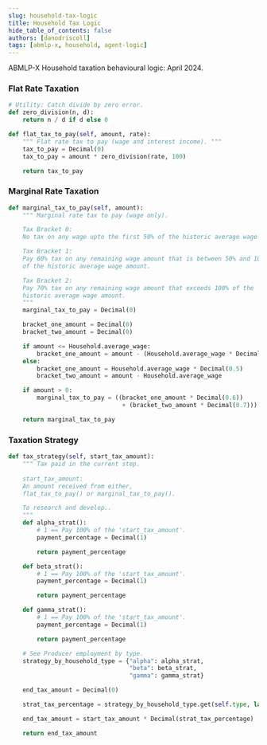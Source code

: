 ```yaml
---
slug: household-tax-logic
title: Household Tax Logic
hide_table_of_contents: false
authors: [danodriscoll]
tags: [abmlp-x, household, agent-logic]
---
```


ABMLP-X Household taxation behavioural logic: April 2024.

<!--truncate-->

### Flat Rate Taxation

```python showLineNumbers title="flat-rate-tax.py"
# Utility: Catch divide by zero error.
def zero_division(n, d):
    return n / d if d else 0

def flat_tax_to_pay(self, amount, rate):
    """ Flat rate tax to pay (wage and interest income). """
    tax_to_pay = Decimal(0)
    tax_to_pay = amount * zero_division(rate, 100)

    return tax_to_pay
```

### Marginal Rate Taxation

```python showLineNumbers title="marginal-rate-tax.py"
def marginal_tax_to_pay(self, amount):
    """ Marginal rate tax to pay (wage only).

    Tax Bracket 0:
    No tax on any wage upto the first 50% of the historic average wage amount.

    Tax Bracket 1:
    Pay 60% tax on any remaining wage amount that is between 50% and 100%
    of the historic average wage amount.

    Tax Bracket 2:
    Pay 70% tax on any remaining wage amount that exceeds 100% of the
    historic average wage amount.    
    """
    marginal_tax_to_pay = Decimal(0)

    bracket_one_amount = Decimal(0)
    bracket_two_amount = Decimal(0)

    if amount <= Household.average_wage:
        bracket_one_amount = amount - (Household.average_wage * Decimal(0.5))
    else:
        bracket_one_amount = Household.average_wage * Decimal(0.5)
        bracket_two_amount = amount - Household.average_wage

    if amount > 0:
        marginal_tax_to_pay = ((bracket_one_amount * Decimal(0.6))
                                + (bracket_two_amount * Decimal(0.7)))

    return marginal_tax_to_pay
```

### Taxation Strategy

```python showLineNumbers title="tax-strat.py"
def tax_strategy(self, start_tax_amount):
    """ Tax paid in the current step.
    
    start_tax_amount:
    An amount received from either,
    flat_tax_to_pay() or marginal_tax_to_pay().

    To research and develop..
    """
    def alpha_strat():
        # 1 == Pay 100% of the 'start_tax_amount'.
        payment_percentage = Decimal(1)

        return payment_percentage

    def beta_strat():
        # 1 == Pay 100% of the 'start_tax_amount'.
        payment_percentage = Decimal(1)

        return payment_percentage

    def gamma_strat():
        # 1 == Pay 100% of the 'start_tax_amount'.
        payment_percentage = Decimal(1)

        return payment_percentage

    # See Producer employment by type.
    strategy_by_household_type = {"alpha": alpha_strat,
                                  "beta": beta_strat,
                                  "gamma": gamma_strat}

    end_tax_amount = Decimal(0)

    strat_tax_percentage = strategy_by_household_type.get(self.type, lambda: 'Invalid')()

    end_tax_amount = start_tax_amount * Decimal(strat_tax_percentage)

    return end_tax_amount
```
